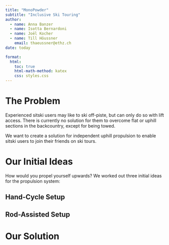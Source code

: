 ```yaml
---
title: "MonoPowder"
subtitle: "Inclusive Ski Touring"
author:
  - name: Anna Banzer
  - name: Isotta Bernardoni
  - name: Joël Kocher
  - name: Till Höussner
    email: thaeussner@ethz.ch
date: today

format:
  html:
    toc: true
    html-math-method: katex
    css: styles.css
---
```


# The Problem

Experienced sitski users may like to ski off-piste, but can only do so with lift access. There is currently no solution for them to overcome flat or uphill sections in the backcountry, except for being towed.

We want to create a solution for independent uphill propulsion to enable sitski users to join their friends on ski tours.

# Our Initial Ideas

How would you propel yourself upwards? We worked out three initial ideas for the propulsion system:

## Hand-Cycle Setup

## Rod-Assisted Setup

# Our Solution
